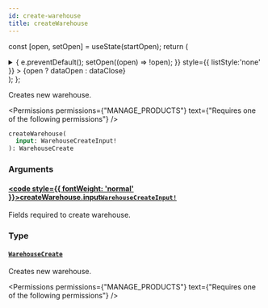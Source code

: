 ```yaml
---
id: create-warehouse
title: createWarehouse
---
```






const [open, setOpen] = useState(startOpen);
return (
<details {...(open ? { open: true } : {})} className="details" style={{ border:'none', boxShadow:'none', background:'var(--ifm-background-color)' }}>
<summary
onClick={(e) => {
e.preventDefault();
setOpen((open) => !open);
}}
style={{ listStyle:'none' }} >
{open ? dataOpen : dataClose}
</summary>
{open && children}
</details>
);
};

Creates new warehouse.


<Permissions permissions={"MANAGE_PRODUCTS"} text={"Requires one of the following permissions"} />


```graphql
createWarehouse(
  input: WarehouseCreateInput!
): WarehouseCreate
```

### Arguments

#### [<code style={{ fontWeight: 'normal' }}>createWarehouse.<b>input</b></code>](#)<Bullet />[`WarehouseCreateInput!`](../../../api-reference/products/inputs/warehouse-create-input.mdx) <Badge class="badge badge--secondary" text="non-null"/> <Badge class="badge badge--secondary" text="input"/> <Badge class="badge badge--secondary" text="products"/>

Fields required to create warehouse.

### Type

#### [`WarehouseCreate`](../../../api-reference/products/objects/warehouse-create.mdx) <Badge class="badge badge--secondary" text="object"/> <Badge class="badge badge--secondary" text="products"/>

Creates new warehouse.


<Permissions permissions={"MANAGE_PRODUCTS"} text={"Requires one of the following permissions"} />



